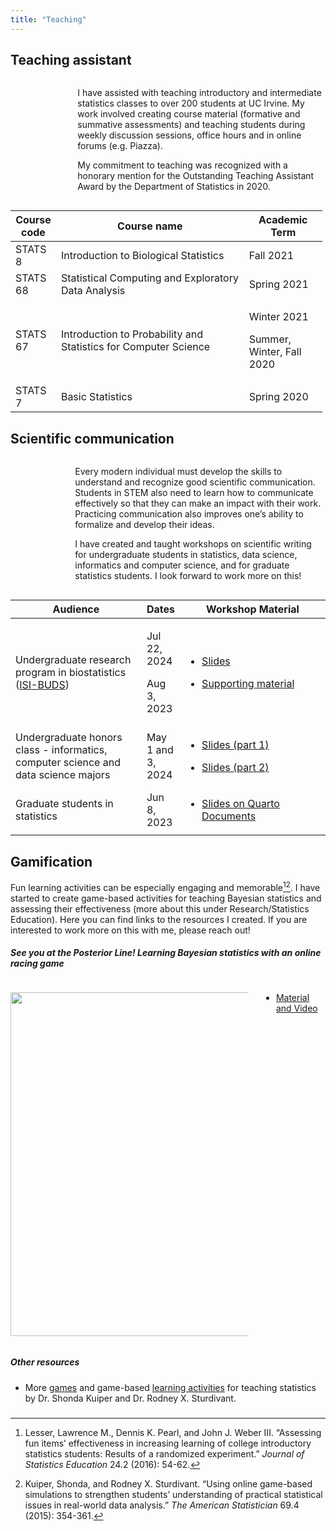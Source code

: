 ```yaml
---
title: "Teaching"
---
```


```{=html}
<link href="site_libs/quarto-contrib/fontawesome6-0.1.0/all.css" rel="stylesheet">
<link href="site_libs/quarto-contrib/fontawesome6-0.1.0/latex-fontsize.css" rel="stylesheet">
```


::: panel-tabset
## Teaching assistant

::: columns
::: {.column width="10%"}
<br> <i class="fa-solid fa-person-chalkboard" style="font-size: 5vw;"></i>
:::

::: {.column width="4%"}
:::

::: {.column width="85%"}
I have assisted with teaching introductory and intermediate statistics classes to over 200 students at UC Irvine. My work involved creating course material (formative and summative assessments) and teaching students during weekly discussion sessions, office hours and in online forums (e.g. Piazza).

My commitment to teaching was recognized with a honorary mention for the Outstanding Teaching Assistant Award by the Department of Statistics in 2020.
:::
:::

+--------------+-----------------------------------------------------------------+---------------------------+
| Course code  | Course name                                                     | Academic Term             |
+==============+=================================================================+===========================+
| STATS 8      | Introduction to Biological Statistics                           | Fall 2021                 |
+--------------+-----------------------------------------------------------------+---------------------------+
| STATS 68     | Statistical Computing and Exploratory Data Analysis             | Spring 2021               |
+--------------+-----------------------------------------------------------------+---------------------------+
| STATS 67     | Introduction to Probability and Statistics for Computer Science | Winter 2021               |
|              |                                                                 |                           |
|              |                                                                 | Summer, Winter, Fall 2020 |
+--------------+-----------------------------------------------------------------+---------------------------+
| STATS 7      | Basic Statistics                                                | Spring 2020               |
+--------------+-----------------------------------------------------------------+---------------------------+

## Scientific communication

::: columns
::: {.column width="10%"}
<br> <i class="fa-solid fa-file-pen" style="font-size: 6vw;"></i>
:::

::: {.column width="3%"}
:::

::: {.column width="85%"}
Every modern individual must develop the skills to understand and recognize good scientific communication. Students in STEM also need to learn how to communicate effectively so that they can make an impact with their work. Practicing communication also improves one's ability to formalize and develop their ideas.

I have created and taught workshops on scientific writing for undergraduate students in statistics, data science, informatics and computer science, and for graduate statistics students. I look forward to work more on this!
:::
:::

+--------------------------------------------------------------------------------------------------------------------+-------------------+----------------------------------------------------------------------------------------------------------------------------------+
| Audience                                                                                                           | Dates             | Workshop Material                                                                                                                |
+====================================================================================================================+===================+==================================================================================================================================+
| Undergraduate research program in biostatistics ([ISI-BUDS](https://isi-buds.github.io/website/){target="_blank"}) | Jul 22, 2024      | -   [Slides](https://isi-buds.github.io/writing-workshop-2024/slides-2024.html#/writing-a-data-analysis-report){target="_blank"} |
|                                                                                                                    |                   |                                                                                                                                  |
|                                                                                                                    | Aug 3, 2023       | -   [Supporting material](https://github.com/federicazoe/isibuds23-workshop-support){target="_blank"}                            |
+--------------------------------------------------------------------------------------------------------------------+-------------------+----------------------------------------------------------------------------------------------------------------------------------+
| Undergraduate honors class - informatics, computer science and data science majors                                 | May 1 and 3, 2024 | -   [Slides (part 1)](https://federicazoe.github.io/writing-ws-honors-sp24/slides-part-1){target="_blank"}                       |
|                                                                                                                    |                   |                                                                                                                                  |
|                                                                                                                    |                   | -   [Slides (part 2)](https://federicazoe.github.io/writing-ws-honors-sp24/slides-part-2){target="_blank"}                       |
+--------------------------------------------------------------------------------------------------------------------+-------------------+----------------------------------------------------------------------------------------------------------------------------------+
| Graduate students in statistics                                                                                    | Jun 8, 2023       | -   [Slides on Quarto Documents](https://federicazoe.github.io/brownbag-quarto-doc/slides/slides.html#/quarto-documents)         |
+--------------------------------------------------------------------------------------------------------------------+-------------------+----------------------------------------------------------------------------------------------------------------------------------+

## Gamification

Fun learning activities can be especially engaging and memorable[^1][^2]. I have started to create game-based activities for teaching Bayesian statistics and assessing their effectiveness (more about this under Research/Statistics Education). Here you can find links to the resources I created. If you are interested to work more on this with me, please reach out!

##### See you at the Posterior Line! Learning Bayesian statistics with an online racing game {#see}

::: {.columns .v-center-container}
::: {.column width="75%"}
![](files/teaching/posterior-line-diagram.png){fig-align="left" width="550"}
:::

::: {.column width="20%"}
-   [Material and Video](https://federicazoe.github.io/bayes-games/){target="_blank"}
:::
:::

##### Other resources

-   More [games](https://www.stat2games.sites.grinnell.edu/){target="_blank"} and game-based [learning activities](https://stat2labs.sites.grinnell.edu/){target="_blank"} for teaching statistics by Dr. Shonda Kuiper and Dr. Rodney X. Sturdivant.
:::

[^1]: Lesser, Lawrence M., Dennis K. Pearl, and John J. Weber III. "Assessing fun items' effectiveness in increasing learning of college introductory statistics students: Results of a randomized experiment." *Journal of Statistics Education* 24.2 (2016): 54-62.

[^2]: Kuiper, Shonda, and Rodney X. Sturdivant. "Using online game-based simulations to strengthen students’ understanding of practical statistical issues in real-world data analysis." *The American Statistician* 69.4 (2015): 354-361.

##### 

